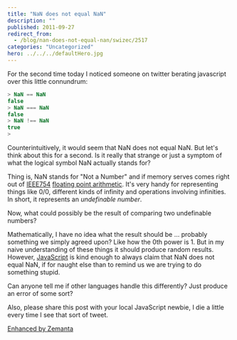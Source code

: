 ```yaml
---
title: "NaN does not equal NaN"
description: ""
published: 2011-09-27
redirect_from:
  - /blog/nan-does-not-equal-nan/swizec/2517
categories: "Uncategorized"
hero: ../../../defaultHero.jpg
---
```


For the second time today I noticed someone on twitter berating javascript over this little connundrum:

```javascript
> NaN == NaN
false
> NaN === NaN
false
> NaN !== NaN
true
>
```

Counterintuitively, it would seem that NaN does not equal NaN. But let's think about this for a second. Is it really that strange or just a symptom of what the logical symbol NaN actually stands for?

Thing is, NaN stands for "Not a Number" and if memory serves comes right out of [IEEE754](http://en.wikipedia.org/wiki/IEEE_754-2008) [floating point arithmetic](http://en.wikipedia.org/wiki/Floating_point). It's very handy for representing things like 0/0, different kinds of infinity and operations involving infinities. In short, it represents an _undefinable number_.

Now, what could possibly be the result of comparing two undefinable numbers?

Mathematically, I have no idea what the result should be ... probably something we simply agreed upon? Like how the 0th power is 1. But in my naive understanding of these things it should produce random results. However, [JavaScript](http://en.wikipedia.org/wiki/JavaScript) is kind enough to always claim that NaN does not equal NaN, if for naught else than to remind us we are trying to do something stupid.

Can anyone tell me if other languages handle this differently? Just produce an error of some sort?

Also, please share this post with your local JavaScript newbie, I die a little every time I see that sort of tweet.

[Enhanced by Zemanta](https://img.zemanta.com/zemified_e.png?x-id=fef0bbc6-0acd-4e80-b24d-0faea5e230f1)
